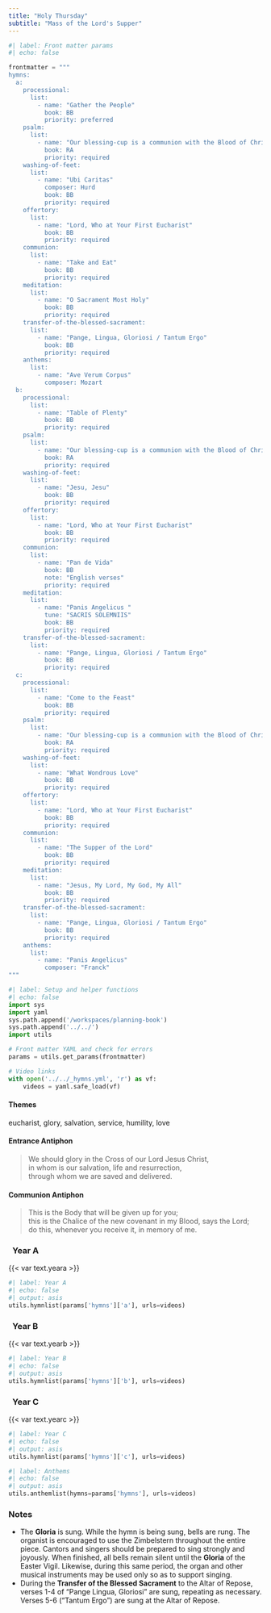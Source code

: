 ```yaml
---
title: "Holy Thursday"
subtitle: "Mass of the Lord's Supper"
---
```


```python
#| label: Front matter params
#| echo: false

frontmatter = """
hymns:
  a:
    processional:
      list:
        - name: "Gather the People"
          book: BB
          priority: preferred
    psalm:
      list:
        - name: "Our blessing-cup is a communion with the Blood of Christ."
          book: RA
          priority: required
    washing-of-feet:
      list:
        - name: "Ubi Caritas"
          composer: Hurd
          book: BB
          priority: required
    offertory:
      list:
        - name: "Lord, Who at Your First Eucharist"
          book: BB
          priority: required
    communion:
      list:
        - name: "Take and Eat"
          book: BB
          priority: required
    meditation:
      list:
        - name: "O Sacrament Most Holy"
          book: BB
          priority: required
    transfer-of-the-blessed-sacrament:
      list:
        - name: "Pange, Lingua, Gloriosi / Tantum Ergo"
          book: BB
          priority: required
    anthems:
      list:
        - name: "Ave Verum Corpus"
          composer: Mozart
  b:
    processional:
      list:
        - name: "Table of Plenty"
          book: BB
          priority: required
    psalm:
      list:
        - name: "Our blessing-cup is a communion with the Blood of Christ."
          book: RA
          priority: required
    washing-of-feet:
      list:
        - name: "Jesu, Jesu"
          book: BB
          priority: required
    offertory:
      list:
        - name: "Lord, Who at Your First Eucharist"
          book: BB
          priority: required
    communion:
      list:
        - name: "Pan de Vida"
          book: BB
          note: "English verses"
          priority: required
    meditation:
      list:
        - name: "Panis Angelicus "
          tune: "SACRIS SOLEMNIIS"
          book: BB
          priority: required
    transfer-of-the-blessed-sacrament:
      list:
        - name: "Pange, Lingua, Gloriosi / Tantum Ergo"
          book: BB
          priority: required
  c:
    processional:
      list:
        - name: "Come to the Feast"
          book: BB
          priority: required
    psalm:
      list:
        - name: "Our blessing-cup is a communion with the Blood of Christ."
          book: RA
          priority: required
    washing-of-feet:
      list:
        - name: "What Wondrous Love"
          book: BB
          priority: required
    offertory:
      list:
        - name: "Lord, Who at Your First Eucharist"
          book: BB
          priority: required
    communion:
      list:
        - name: "The Supper of the Lord"
          book: BB
          priority: required
    meditation:
      list:
        - name: "Jesus, My Lord, My God, My All"
          book: BB
          priority: required
    transfer-of-the-blessed-sacrament:
      list:
        - name: "Pange, Lingua, Gloriosi / Tantum Ergo"
          book: BB
          priority: required
    anthems:
      list:
        - name: "Panis Angelicus"
          composer: "Franck"
"""
```

```python
#| label: Setup and helper functions
#| echo: false
import sys
import yaml
sys.path.append('/workspaces/planning-book')
sys.path.append('../../')
import utils

# Front matter YAML and check for errors
params = utils.get_params(frontmatter)

# Video links
with open('../../_hymns.yml', 'r') as vf:
    videos = yaml.safe_load(vf)
```

:::  {.red}
#### **Themes**
:::

eucharist, glory, salvation, service, humility, love

:::  {.red}
#### **Entrance Antiphon**
:::

> We should glory in the Cross of our Lord Jesus Christ,  
> in whom is our salvation, life and resurrection,  
> through whom we are saved and delivered.

:::  {.red}
#### **Communion Antiphon**
:::

> This is the Body that will be given up for you;  
> this is the Chalice of the new covenant in my Blood, says the Lord;  
> do this, whenever you receive it, in memory of me.

::: {.titlered}
### &nbsp; Year A
:::
{{< var text.yeara >}}

```python
#| label: Year A
#| echo: false
#| output: asis
utils.hymnlist(params['hymns']['a'], urls=videos)
```

::: {.titlered}
### &nbsp; Year B
:::
{{< var text.yearb >}}

```python
#| label: Year B
#| echo: false
#| output: asis
utils.hymnlist(params['hymns']['b'], urls=videos)
```

::: {.titlered}
### &nbsp; Year C
:::
{{< var text.yearc >}}

```python
#| label: Year C
#| echo: false
#| output: asis
utils.hymnlist(params['hymns']['c'], urls=videos)
```


```python
#| label: Anthems
#| echo: false
#| output: asis
utils.anthemlist(hymns=params['hymns'], urls=videos)
```

::: {.red}
### Notes
:::

* The **Gloria** is sung. While the hymn is being sung, bells are rung. The
organist is encouraged to use the Zimbelstern throughout the entire
piece. Cantors and singers should be prepared to sing strongly and
joyously. When finished, all bells remain silent until the **Gloria** of the Easter Vigil. Likewise, during this same period, the organ and other
musical instruments may be used only so as to support singing.
* During the **Transfer of the Blessed Sacrament** to the Altar of
Repose, verses 1-4 of “Pange Lingua, Gloriosi” are sung, repeating as
necessary. Verses 5-6 (“Tantum Ergo”) are sung at the Altar of Repose.